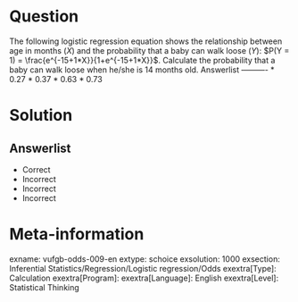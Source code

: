 Question
========

The following logistic regression equation shows the relationship between age in months (*X*) and the probability that a baby can walk loose (*Y*): $P(Y = 1) = \frac{e^{-15+1*X}}{1+e^{-15+1*X}}$. Calculate the probability that a baby can walk loose when he/she is 14 months old. 
Answerlist
----------
* 0.27
* 0.37
* 0.63
* 0.73

Solution
========

Answerlist
----------
* Correct
* Incorrect
* Incorrect
* Incorrect

Meta-information
================
exname: vufgb-odds-009-en
extype: schoice
exsolution: 1000
exsection: Inferential Statistics/Regression/Logistic regression/Odds
exextra[Type]: Calculation
exextra[Program]: 
exextra[Language]: English
exextra[Level]: Statistical Thinking
